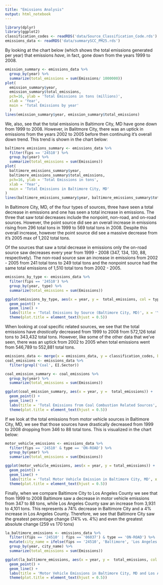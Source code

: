 ```yaml
---
title: "Emissions Analysis"
output: html_notebook
---
```

```r
library(dplyr)
library(ggplot2)
classification_codes <- readRDS('data/Source_Classification_Code.rds')
emissions_data <- readRDS('data/summarySCC_PM25.rds')
```

By looking at the chart below (which shows the total emissions generated per year) that emissions _have_, in fact, gone down from the years 1999 to 2008.

```r
emission_summary <- emissions_data %>%
  group_by(year) %>%
  summarize(total_emissions = sum(Emissions/ 1000000))
plot(
  emission_summary$year, 
  emission_summary$total_emissions, 
  pch=16, ylab = 'Total Emissions in tons (millions)', 
  xlab = 'Year',
  main = 'Total Emissions by year'
  )
lines(emission_summary$year, emission_summary$total_emissions)
```

We, also, see that the total emissions in Baltimore City, MD have gone down from 1999 to 2008. However, in Balitmore City, there was an uptick in emissions from the years 2002 to 2005 before then continuing it's overall down trend. This trend is shown in the chart below:
```r
baltimore_emissions_summary <- emissions_data %>%
  filter(fips == '24510') %>%
  group_by(year) %>%
  summarize(total_emissions = sum(Emissions))
plot(
  baltimore_emissions_summary$year, 
  baltimore_emissions_summary$total_emissions, 
  pch=16, ylab = 'Total Emissions in tons', 
  xlab = 'Year',
  main = 'Total Emissions in Baltimore City, MD'
)
lines(baltimore_emissions_summary$year, baltimore_emissions_summary$total_emissions)
```

In Baltimore City, MD, of the four types of sources, three have seen a total decrease in emissions and one has seen a total increase in emissions. The three that saw total decreases include the nonpoint, non-road, and on-road sources. However, the point source did see an overall increase in emissions rising from 296 total tons in 1999 to 569 total tons in 2008. Despite this overall increase, however the point source did see a massive decrease from it's 2005 max of 1,202 total tons.

Of the sources that saw a total decrease in emissions only the on-road source saw decreases every year from 1999 - 2008 (347, 134, 130, 88, respectively). The non-road source saw an increase in emissions from 2002 - 2005 from 241 total tons to 249 total tons and the nonpoint source had the same total emissions of 1,510 total tons from 2002 - 2005.

```r
emissions_by_type <- emissions_data %>%
  filter(fips == '24510') %>%
  group_by(year, type) %>%
  summarize(total_emissions = sum(Emissions))

ggplot(emissions_by_type, aes(x = year, y =  total_emissions, col = type)) +
  geom_point() +
  geom_line() +
  labs(title = 'Total Emissions by Source (Baltimore City, MD)', x = 'Year', y = 'Total Emissions (tons)') +
  theme(plot.title = element_text(hjust = 0.5))
```

When looking at coal specific related sources, we see that the total emissions have _drastically_ decreased from 1999 to 2008 from 572,126 total tons to 343,432 total tons. However, like some of the other data that we've seen, there was an uptick from 2002 to 2005 when total emissions went from 546,789 to 552,881 total tons.

```r
emissions_data <- merge(x = emissions_data, y = classification_codes, by = "SCC", all.x = TRUE)
coal_emissions <- emissions_data %>%
  filter(grepl('Coal', EI.Sector))

coal_emission_summary <- coal_emissions %>%
  group_by(year) %>%
  summarize(total_emissions = sum(Emissions))

ggplot(coal_emission_summary, aes(x = year, y =  total_emissions)) +
  geom_point() +
  geom_line() +
  labs(title = 'Total Emissions from Coal Combustion Related Sources', x = 'Year', y = 'Total Emissions (tons)') +
  theme(plot.title = element_text(hjust = 0.5))
```


If we look at the total emissions from motor vehicle sources in Baltimore City, MD, we see that those sources have drastically decreased from 1999 to 2008 dropping from 346 to 88 total tons. This is visualized in the chart below:

```r
motor_vehicle_emissions <- emissions_data %>%
  filter(fips == '24510' & type == 'ON-ROAD') %>%
  group_by(year) %>%
  summarize(total_emissions = sum(Emissions))

ggplot(motor_vehicle_emissions, aes(x = year, y = total_emissions)) +
  geom_point() +
  geom_line() +
  labs(title = 'Total Motor Vehicle Emission in Baltimore City, MD', x = 'Year', y = 'Total Emissions (tons)') +
  theme(plot.title = element_text(hjust = 0.5))
```

Finally, when we compare Baltimore City to Los Angeles County we see that from 1999 to 2008 Baltimore saw a decrease in motor vehicle emissions from 347 to 88 tons, while Los Angeles County saw an increase from 3,931 to 4,101 tons. This represents a 74% decrease in Baltimore City and a 4% increase in Los Angeles County. Therefore, we see that Baltimore City saw the greatest percentage change (74% vs. 4%) and even the greatest absolute change (259 vs 170 tons)

```r
la_baltimore_emissions <- emissions_data %>%
  filter((fips == '24510' | fips == '06037') & type == 'ON-ROAD') %>%
  mutate(city_name = ifelse(fips == '24510', 'Baltimore', 'Los Angeles')) %>%
  group_by(year, city_name) %>%
  summarize(total_emissions = sum(Emissions))

ggplot(la_baltimore_emissions, aes(x = year, y =  total_emissions, col = city_name)) +
  geom_point() +
  geom_line() +
  labs(title = 'Motor Vehicle Emissions in Baltimore City, MD and Los Angeles County, CA', x = 'Year', y = 'Total Emissions (tons)', col = 'City') +
  theme(plot.title = element_text(hjust = 0.5))
```


